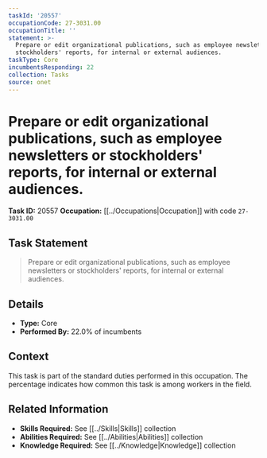 ```yaml
---
taskId: '20557'
occupationCode: 27-3031.00
occupationTitle: ''
statement: >-
  Prepare or edit organizational publications, such as employee newsletters or
  stockholders' reports, for internal or external audiences.
taskType: Core
incumbentsResponding: 22
collection: Tasks
source: onet
---
```

# Prepare or edit organizational publications, such as employee newsletters or stockholders' reports, for internal or external audiences.

**Task ID:** 20557
**Occupation:** [[../Occupations|Occupation]] with code `27-3031.00`

## Task Statement

> Prepare or edit organizational publications, such as employee newsletters or stockholders' reports, for internal or external audiences.

## Details

- **Type:** Core
- **Performed By:** 22.0% of incumbents

## Context

This task is part of the standard duties performed in this occupation. The percentage indicates how common this task is among workers in the field.

## Related Information

- **Skills Required:** See [[../Skills|Skills]] collection
- **Abilities Required:** See [[../Abilities|Abilities]] collection
- **Knowledge Required:** See [[../Knowledge|Knowledge]] collection
